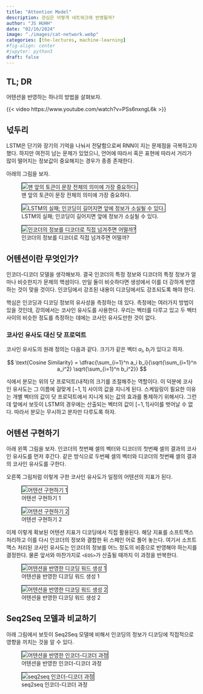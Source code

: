 ```yaml
---
title: "Attention Model" 
description: 관심은 어떻게 네트워크에 반영될까?
author: "JS HUHH"
date: "02/16/2024"
image: "./images/cat-network.webp"
categories: [the-lectures, machine-learning]
#fig-align: center
#jupyter: python3
draft: false
---
```


## TL; DR

어텐션을 반영하는 하나의 방법을 살펴보자. 

{{< video https://www.youtube.com/watch?v=PSs6nxngL6k >}}

## 넋두리 

LSTM은 단기와 장기의 기억을 나눠서 전달함으로써 RNN이 지는 문제점을 극복하고자 했다. 하지만 여전히 남는 문제가 있었으니, 언어에 따라서 혹은 표현에 따라서 거리가 많이 떨어지는 정보값이 중요해지는 경우가 종종 존재한다. 

아래의 그림을 보자. 

::: {layout="[[5, -1, 5, -1, 5]]" layout-valign="bottom"}
![맨 앞의 토큰이 문장 전체의 의미에 가장 중요하다.](./images/attention/01.png){ style="border: 1px solid #000;" }

![LSTM의 실패; 인코딩이 길어지면 앞에 정보가 소실될 수 있다.](./images/attention/02.png){ style="border: 1px solid #000;" }

![인코더의 정보를 디코더로 직접 넘겨주면 어떨까?](./images/attention/03.png){ style="border: 1px solid #000;" }
:::

## 어텐션이란 무엇인가? 

인코더-디코더 모델을 생각해보자. 결국 인코더의 특정 정보와 디코더의 특정 정보가 얼마나 비슷한지가 문제의 핵셤이다. 만일 둘이 비슷하다면 생성에서 이를 더 강하게 반영하는 것이 맞을 것이다. 인코딩에서 강조된 내용이 디코딩에서도 강조되도록 해야 한다. 

핵심은 인코딩과 디코딩 정보의 유사성을 측정하는 데 있다. 측정에는 여러가지 방법이 있을 것인데, 강의에서는 코사인 유사도를 사용한다. 우리는 벡터를 다루고 있고 두 벡터 사이의 비슷한 정도를 측정하는 데에는 코사인 유사도만한 것이 없다. 

### 코사인 유사도 대신 닷 프로덕트 

코사인 유사도의 원래 정의는 다음과 같다. 크기가 같은 벡터 $a_i$, $b_i$가 있다고 하자. 

$$
\text{Cosine Similarity} = \dfrac{\sum_{i=1}^n a_i b_i}{\sqrt{\sum_{i=1}^n a_i^2} \sqrt{\sum_{i=1}^n b_i^2}}
$$

식에서 분모는 위의 닷 프로덕트(내적)의 크기를 조절해주는 역할이다. 이 덕분에 코사인 유사도는 그 이름에 걸맞게 $[-1, 1]$ 사이의 값을 지니게 된다. 스케일링이 필요한 이유는 개별 벡터의 값이 닷 프로덕트에서 지니게 되는 값의 효과를 통제하기 위해서다. 그런데 앞에서 보듯이 LSTM의 경우에는 산출되는 벡터의 값이 $[-1,1]$사이를 벗어날 수 없다. 따라서 분모는 무시하고 분자만 다루도록 하자. 

## 어텐션 구현하기 

아래 왼쪽 그림을 보자. 인코더의 첫번째 셀의 벡터와 디코더의 첫번째 셀의 결과의 코사인 유사도를 먼저 후간다. 같은 방식으로 두번째 셀의 벡터와 디코더의 첫번째 셀의 결과의 코사인 유사도를 구한다.

오른쪽 그림처럼 이렇게 구한 코사인 유사도가 일정의 어텐션의 지표가 된다. 

::: {layout="[[5, -1, 5]]" layout-valign="bottom"}
![어텐션 구현하기 1](./images/attention/04.png){ style="border: 1px solid #000;" }

![어텐션 구현하기 2](./images/attention/05.png){ style="border: 1px solid #000;" }
:::

이제 이렇게 확보된 어텐션 지표가 디코딩에서 직접 활용된다. 해당 지표를 소프트맥스 처리하고 이를 다시 인코더의 정보와 결합한 뒤 스페인 어로 풀어 놓는다. 여기서 소프트맥스 처리된 코사인 유사도는 인코더의 정보를 어느 정도의 비중으로 반영해야 하는지를 결정한다. 물론 앞서와 마찬가지로 `<EOS>`가 산출될 때까지 이 과정을 반복한다. 

::: {layout="[[5, -1, 5]]" layout-valign="bottom"}
![어텐션을 반영한 디코딩 워드 생성 1](./images/attention/06.png){ style="border: 1px solid #000;" }

![어텐션을 반영한 디코딩 워드 생성 2](./images/attention/07.png){ style="border: 1px solid #000;" }
:::

## Seq2Seq 모델과 비교하기 

아래 그림에서 보듯이 Seq2Seq 모델에 비해서 인코딩의 정보가 디코딩에 직접적으로 영향을 끼치는 것을 알 수 있다. 

::: {layout="[[5, -1, 5]]" layout-valign="bottom"}
![어텐션을 반영한 인코더-디코더 과정](./images/attention/08.png){ style="border: 1px solid #000;" }

![seq2seq 인코더-디코더 과정](./images/seq2seq/10.png){ style="border: 1px solid #000;" }
:::
